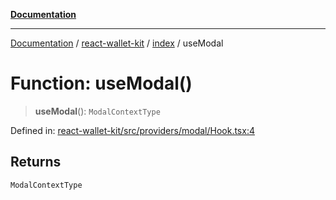 [**Documentation**](../../../README.mdx)

***

[Documentation](../../../modules.mdx) / [react-wallet-kit](../../README.mdx) / [index](../README.mdx) / useModal

# Function: useModal()

> **useModal**(): `ModalContextType`

Defined in: [react-wallet-kit/src/providers/modal/Hook.tsx:4](https://github.com/tkhq/sdk/blob/main/packages/react-wallet-kit/src/providers/modal/Hook.tsx#L4)

## Returns

`ModalContextType`
